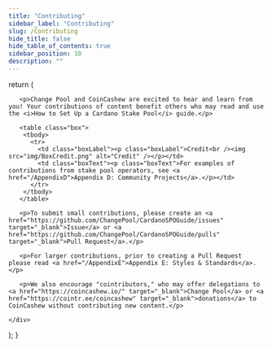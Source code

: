 ```yaml
---
title: "Contributing"
sidebar_label: "Contributing"
slug: /Contributing
hide_title: false
hide_table_of_contents: true
sidebar_position: 10
description: ""
---
```


<!-- September 5, 2025 - GitHub automatically displays files named Contributing.* on the main page of the repository.
 The Docusaurus sidebar for the How to Set Up a Cardano Stake Pool guide displays the Contribute.mdx file.
 Synchronize the content in the Contribute.mdx file with the content in the ../.github/Contributing.md file. -->


  return (
    <div>

       <p>Change Pool and CoinCashew are excited to hear and learn from you! Your contributions of content benefit others who may read and use the <i>How to Set Up a Cardano Stake Pool</i> guide.</p>

       <table class="box">
        <tbody>
          <tr>
            <td class="boxLabel"><p class="boxLabel">Credit<br /><img src="img/BoxCredit.png" alt="Credit" /></p></td>
            <td class="boxText"><p class="boxText">For examples of contributions from stake pool operators, see <a href="/AppendixD">Appendix D: Community Projects</a>.</p></td>
          </tr>
        </tbody>
       </table>

       <p>To submit small contributions, please create an <a href="https://github.com/ChangePool/CardanoSPOGuide/issues" target="_blank">Issue</a> or <a href="https://github.com/ChangePool/CardanoSPOGuide/pulls" target="_blank">Pull Request</a>.</p>

       <p>For larger contributions, prior to creating a Pull Request please read <a href="/AppendixE">Appendix E: Styles & Standards</a>.</p>

       <p>We also encourage "cointributors," who may offer delegations to <a href="https://coincashew.io/" target="_blank">Change Pool</a> or <a href="https://cointr.ee/coincashew" target="_blank">donations</a> to CoinCashew without contributing new content.</p>

    </div>
  );
}

<HTMLContent />

